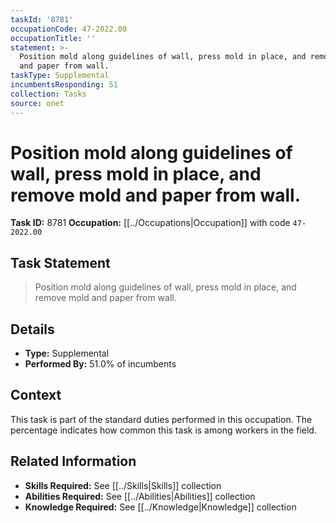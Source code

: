 ```yaml
---
taskId: '8781'
occupationCode: 47-2022.00
occupationTitle: ''
statement: >-
  Position mold along guidelines of wall, press mold in place, and remove mold
  and paper from wall.
taskType: Supplemental
incumbentsResponding: 51
collection: Tasks
source: onet
---
```

# Position mold along guidelines of wall, press mold in place, and remove mold and paper from wall.

**Task ID:** 8781
**Occupation:** [[../Occupations|Occupation]] with code `47-2022.00`

## Task Statement

> Position mold along guidelines of wall, press mold in place, and remove mold and paper from wall.

## Details

- **Type:** Supplemental
- **Performed By:** 51.0% of incumbents

## Context

This task is part of the standard duties performed in this occupation. The percentage indicates how common this task is among workers in the field.

## Related Information

- **Skills Required:** See [[../Skills|Skills]] collection
- **Abilities Required:** See [[../Abilities|Abilities]] collection
- **Knowledge Required:** See [[../Knowledge|Knowledge]] collection
